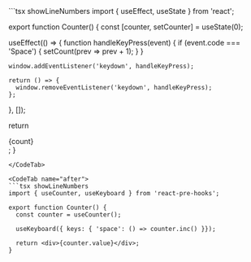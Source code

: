 
<Home>
<CodeTab name="before">
```tsx showLineNumbers
import { useEffect, useState } from 'react';

export function Counter() {
  const [counter, setCounter] = useState(0);

  useEffect(() => {
    function handleKeyPress(event) {
      if (event.code === 'Space') {
        setCount(prev => prev + 1);
      }
    }

    window.addEventListener('keydown', handleKeyPress);

    return () => {
      window.removeEventListener('keydown', handleKeyPress);
    };
  }, []);

  return <div>{count}</div>;
}

```
</CodeTab>

<CodeTab name="after">
```tsx showLineNumbers
import { useCounter, useKeyboard } from 'react-pre-hooks';

export function Counter() {
  const counter = useCounter();

  useKeyboard({ keys: { 'space': () => counter.inc() }});

  return <div>{counter.value}</div>;
}

```
</CodeTab>
</Home>
